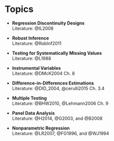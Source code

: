 # Topics {-}


* **Regression Discontinuity Designs** <br>
  Literature: @IL2008
<br>


* **Robust Inference** <br>
  Literature: @RobInf2011
<br>  


* **Testing for Systematically Missing Values** <br>
  Literature: @L1988
<br>  


* **Instrumental Variables** <br>
  Literature: @DMcK2004 Ch. 8
<br>  


* **Difference-in-Differences Estimations**<br>
   Literature: @DID_2004, @cerulli2015 Ch. 3.4

<!--   Bias-Corrected Matching Estimators for Average -->
<!-- Treatment Effects -->


* **Multiple Testing** <br>
  Literature: @BHW2010, @Lehmann2006 Ch. 9
<br>  

* **Panel Data Analysis** <br>
  Literature: @H2014, @G2003, and @B2008
<br>  

* **Nonparametric Regression** <br>
  Literature: @LR2007, @FG1996, and @WJ1994
<br>  
  
<!-- <br>   -->
<!-- * **Statistical Learning with Sparsity (Lasso and Generalizations)**  <br> -->
<!--   Literature: @HTW2015 -->

<!-- * **Multilevel (Mixed Effects) Linear Models** <br> -->
<!--   Literature: @GH2006, @VM2000, and @GB2013 -->
<!-- <br>   -->

<!-- @W2014, Ch. 6 and Vignettes of the [sandwich R-package](https://cran.r-project.org/web/packages/sandwich/index.html) -->



<!-- Alternative topics suggested by the participants are generally appreciated.  -->

<!-- White-Book: See Notation at Corollary 4.24 and Theorem 4.25 -->

